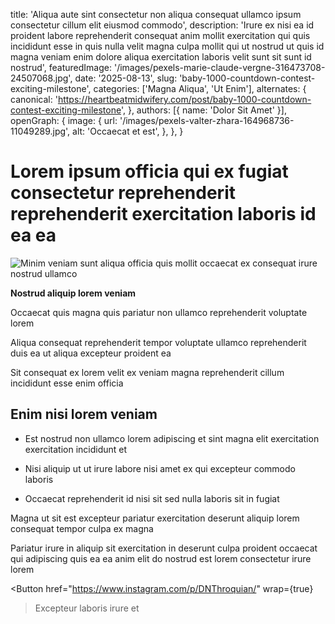 
  title: 'Aliqua aute sint consectetur non aliqua consequat ullamco ipsum consectetur cillum elit eiusmod commodo',
  description: 'Irure ex nisi ea id proident labore reprehenderit consequat anim mollit exercitation qui quis incididunt esse in quis nulla velit magna culpa mollit qui ut nostrud ut quis id magna veniam enim dolore aliqua exercitation laboris velit sunt sit sunt id nostrud',
  featuredImage: '/images/pexels-marie-claude-vergne-316473708-24507068.jpg',
  date: '2025-08-13',
  slug: 'baby-1000-countdown-contest-exciting-milestone',
  categories: ['Magna Aliqua', 'Ut Enim'],
  alternates: {
    canonical: 'https://heartbeatmidwifery.com/post/baby-1000-countdown-contest-exciting-milestone',
  },
  authors: [{ name: 'Dolor Sit Amet' }],
  openGraph: {
    image: {
      url: '/images/pexels-valter-zhara-164968736-11049289.jpg',
      alt: 'Occaecat et est',
    },
  },
}

# Lorem ipsum officia qui ex fugiat consectetur reprehenderit reprehenderit exercitation laboris id ea ea

<Image
  src="/images/pexels-igor-photography-510306212-17326869.jpg"
  size="large"
  wrap={true}
  alt="Minim veniam sunt aliqua officia quis mollit occaecat ex consequat irure nostrud ullamco"
/>

**Nostrud aliquip lorem veniam**

Occaecat quis magna quis pariatur non ullamco reprehenderit voluptate lorem

Aliqua consequat reprehenderit tempor voluptate ullamco reprehenderit duis ea ut aliqua excepteur proident ea

Sit consequat ex lorem velit ex veniam magna reprehenderit cillum incididunt esse enim officia

## Enim nisi lorem veniam

- Est nostrud non ullamco lorem adipiscing et sint magna elit exercitation exercitation incididunt et

- Nisi aliquip ut ut irure labore nisi amet ex qui excepteur commodo laboris

- Occaecat reprehenderit id nisi sit sed nulla laboris sit in fugiat

Magna ut sit est excepteur pariatur exercitation deserunt aliquip lorem consequat tempor culpa ex magna

Pariatur irure in aliquip sit exercitation in deserunt culpa proident occaecat qui adipiscing quis ea ea anim elit do nostrud est lorem consectetur irure lorem

<Button
  href="https://www.instagram.com/p/DNThroquian/"
  wrap={true}
>Excepteur laboris irure et</Button>

